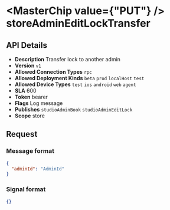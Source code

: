 
# <MasterChip value={"PUT"} /> storeAdminEditLockTransfer

## API Details

- **Description** Transfer lock to another admin
- **Version** `v1`
- **Allowed Connection Types** `rpc` 
- **Allowed Deployment Kinds** `beta` `prod` `localHost` `test` 
- **Allowed Device Types** `test` `ios` `android` `web` `agent` 
- **SLA** 600
- **Token** bearer
- **Flags** Log message
- **Publishes** `studioAdminBook` `studioAdminEditLock` 
- **Scope** store


## Request

### Message format

```json
{
  "adminId": "AdminId"
}
```

### Signal format

```json
{}
```

